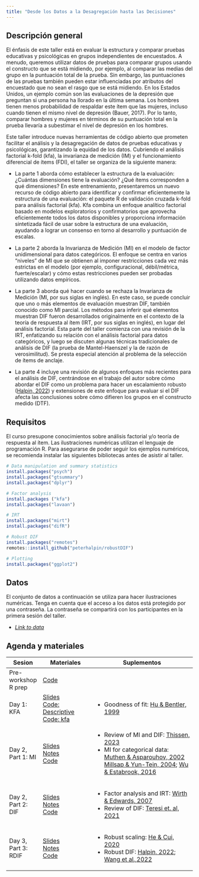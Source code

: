 ```yaml
---
title: "Desde los Datos a la Desagregación hasta las Decisiones"
---
```


## Descripción general

El énfasis de este taller está en evaluar la estructura y comparar pruebas educativas y psicológicas en grupos independientes de encuestados. A menudo, queremos utilizar datos de pruebas para comparar grupos usando el constructo que se está midiendo, por ejemplo, al comparar las medias del grupo en la puntuación total de la prueba. Sin embargo, las puntuaciones de las pruebas también pueden estar influenciadas por atributos del encuestado que no sean el rasgo que se está midiendo. En los Estados Unidos, un ejemplo común son las evaluaciones de la depresión que preguntan si una persona ha llorado en la última semana. Los hombres tienen menos probabilidad de respaldar este ítem que las mujeres, incluso cuando tienen el mismo nivel de depresión (Bauer, 2017). Por lo tanto, comparar hombres y mujeres en términos de su puntuación total en la prueba llevaría a subestimar el nivel de depresión en los hombres.

Este taller introduce nuevas herramientas de código abierto que prometen facilitar el análisis y la desagregación de datos de pruebas educativas y psicológicas, garantizando la equidad de los datos. Cubriendo el análisis factorial k-fold (kfa), la invarianza de medición (IM) y el funcionamiento diferencial de ítems (FDI), el taller se organiza de la siguiente manera:

-   La parte 1 aborda cómo establecer la estructura de la evaluación: ¿Cuántas dimensiones tiene la evaluación? ¿Qué ítems corresponden a qué dimensiones? En este entrenamiento, presentaremos un nuevo recurso de código abierto para identificar y confirmar eficientemente la estructura de una evaluación: el paquete R de validación cruzada k-fold para análisis factorial (kfa). Kfa combina un enfoque analítico factorial basado en modelos exploratorios y confirmatorios que aprovecha eficientemente todos los datos disponibles y proporciona información sintetizada fácil de usar sobre la estructura de una evaluación, ayudando a lograr un consenso en torno al desarrollo y puntuación de escalas.

-   La parte 2 aborda la Invarianza de Medición (MI) en el modelo de factor unidimensional para datos categóricos. El enfoque se centra en varios "niveles" de MI que se obtienen al imponer restricciones cada vez más estrictas en el modelo (por ejemplo, configuracional, débil/métrica, fuerte/escalar) y cómo estas restricciones pueden ser probadas utilizando datos empíricos.

-   La parte 3 aborda qué hacer cuando se rechaza la Invarianza de Medición (MI, por sus siglas en inglés). En este caso, se puede concluir que uno o más elementos de evaluación muestran DIF, también conocido como MI parcial. Los métodos para inferir qué elementos muestran DIF fueron desarrollados originalmente en el contexto de la teoría de respuesta al ítem (IRT, por sus siglas en inglés), en lugar del análisis factorial. Esta parte del taller comienza con una revisión de la IRT, enfatizando su relación con el análisis factorial para datos categóricos, y luego se discuten algunas técnicas tradicionales de análisis de DIF (la prueba de Mantel-Haenszel y la de razón de verosimilitud). Se presta especial atención al problema de la selección de ítems de anclaje.

-   La parte 4 incluye una revisión de algunos enfoques más recientes para el análisis de DIF, centrándose en el trabajo del autor sobre cómo abordar el DIF como un problema para hacer un escalamiento robusto ([Halpin, 2022](https://arxiv.org/abs/2207.04598)) y extensiones de este enfoque para evaluar si el DIF afecta las conclusiones sobre cómo difieren los grupos en el constructo medido (DTF).

## Requisitos

El curso presupone conocimientos sobre análisis factorial y/o teoría de respuesta al ítem. Las ilustraciones numéricas utilizan el lenguaje de programación R. Para asegurarse de poder seguir los ejemplos numéricos, se recomienda instalar las siguientes bibliotecas antes de asistir al taller.

```r
# Data manipulation and summary statistics
install.packages("psych")
install.packages("gtsummary")
install.packages("dplyr")

# Factor analysis
install.packages ("kfa")
install.packages("lavaan")

# IRT
install.packages("mirt")
install.packages("difR")

# Robust DIF
install.packages("remotes")
remotes::install_github("peterhalpin/robustDIF")

# Plotting
install.packages("ggplot2")
```

## Datos

El conjunto de datos a continuación se utiliza para hacer ilustraciones numéricas. Tenga en cuenta que el acceso a los datos está protegido por una contraseña. La contraseña se compartirá con los participantes en la primera sesión del taller.

-   [*Link to data*](https://nyu.box.com/s/qbnid5p62jf00p1s2bohke984o2abwbi)

## Agenda y materiales

+---------------------+---------------------------------------------------------------------+--------------------------------------------------------------------------------------------------------------------------------------------+
| Sesion              | Materiales                                                          | Suplementos                                                                                                                                |
+=====================+=====================================================================+============================================================================================================================================+
| Pre-workshop R prep | [Code](files/Pre-workshop.html){target="_blank"}\                   |                                                                                                                                            |
+---------------------+---------------------------------------------------------------------+--------------------------------------------------------------------------------------------------------------------------------------------+
| Day 1: KFA          | [Slides](files/Day1_Slides.pdf){target="_blank"}\                   |    -   Goodness of fit: [Hu & Bentler, 1999](files/Hu1999.pdf){target="_blank"}                                                            |
|                     | [Code: Descriptive](files/Day1_descriptives.html){target="_blank"}\ |                                                                                                                                            |
|                     | [Code: kfa](files/Day1_kfa.html){target="_blank"}\                  |                                                                                                                                            |
+---------------------+---------------------------------------------------------------------+--------------------------------------------------------------------------------------------------------------------------------------------+
| Day 2, Part 1: MI   | [Slides](files/Part1.html){target="_blank"}\                        | -   Review of MI and DIF: [Thissen, 2023](files/Thissen2023.pdf){target="_blank"}                                                          |
|                     | [Notes](files/Day2Part1_SPA.docx){target="_blank"}\                 | -   MI for categorical data: [Muthen & Asparouhov, 2002](files/Muthen2002.pdf){target="_blank"}\                                           |
|                     | [Code](files/Part1_code.html){target="_blank"}\                     |     [Millsap & Yun-Tein, 2004](files/Millsap2004.pdf){target="_blank"}; [Wu & Estabrook, 2016](files/Wu2016.pdf){target="_blank"}          |
+---------------------+---------------------------------------------------------------------+--------------------------------------------------------------------------------------------------------------------------------------------+
| Day 2, Part 2: DIF  | [Slides](files/Part2.html){target="_blank"}\                        | -   Factor analysis and IRT: [Wirth & Edwards, 2007](files/Wirth2007.pdf){target="_blank"}                                                 |
|                     | [Notes](files/Day2Part2_SPA.docx){target="_blank"}\                 | -   Review of DIF: [Teresi et. al, 2021](https://www.ncbi.nlm.nih.gov/pmc/articles/PMC8889890/){target="_blank"}                           |
|                     | [Code](files/Part2_code.html){target="_blank"}\                     |                                                                                                                                            |
+---------------------+---------------------------------------------------------------------+--------------------------------------------------------------------------------------------------------------------------------------------+
| Day 3, Part 3: RDIF | [Slides](files/Part3.html){target="_blank"}\                        | -   Robust scaling: [He & Cui, 2020](files/He2020.pdf){target="_blank"}                                                                    |
|                     | [Notes](files/Day3Part3_SPA.docx){target="_blank"}\                 | -   Robust DIF: [Halpin, 2022](https://arxiv.org/abs/2207.04598){target="_blank"}; [Wang et al.,2022](files/Wang2022.pdf){target="_blank"} |
|                     | [Code](files/Part3_code.html){target="_blank"}\                     |                                                                                                                                            |
+---------------------+---------------------------------------------------------------------+--------------------------------------------------------------------------------------------------------------------------------------------+
